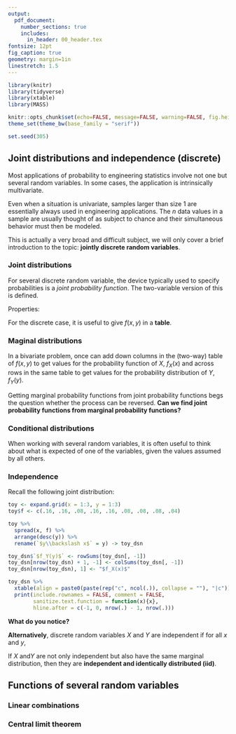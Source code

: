 ```yaml
---
output: 
  pdf_document:
    number_sections: true
    includes:
      in_header: 00_header.tex
fontsize: 12pt
fig_caption: true
geometry: margin=1in
linestretch: 1.5
---
```


```r
library(knitr)
library(tidyverse)
library(xtable)
library(MASS)

knitr::opts_chunk$set(echo=FALSE, message=FALSE, warning=FALSE, fig.height = 2)
theme_set(theme_bw(base_family = "serif"))

set.seed(305)
```

\setcounter{section}{5}
\setcounter{subsection}{3}
\setcounter{ex}{31}
\setcounter{df}{20}
\setcounter{page}{53}

## Joint distributions and independence (discrete)

Most applications of probability to engineering statistics involve not one but several random variables. In some cases, the application is intrinsically multivariate.

\vspace{.2in}

\begin{ex}
Consider the assembly of a ring bearing with nominal inside diameter $1.00$ in. on a rod with nominal diameter $.99$ in. If
\begin{align*}
X &= \text{the ring bearing inside diameter} \\
Y &= \text{the rod diameter}
\end{align*}
One might be interested in
$$
P[\text{there is an interference in assembly}] = \qquad \qquad \qquad \qquad \qquad \qquad \qquad \qquad
$$
\end{ex}

\vspace{.2in}

Even when a situation is univariate, samples larger than size $1$ are essentially always used in engineering applications. The $n$ data values in a sample are usually thought of as subject to chance and their simultaneous behavior must then be modeled.

\vfill

This is actually a very broad and difficult subject, we will only cover a brief introduction to the topic: **jointly discrete random variables**.

\newpage

### Joint distributions

For several discrete random variable, the device typically used to specify probabilities is a *joint probability function*. The two-variable version of this is defined.

\vspace{.2in}

\begin{df}
A \emph{joint probability function (joint pmf)} for discrete random variables $X$ and $Y$ is a nonnegative function $f(x, y)$, giving the probability that (simultaneously) $X$ takes the values $x$ and $Y$ takes the values $y$. That is,
$$
f(x, y) = P[X = x \text{ and } Y = y]
$$
\end{df}

\vspace{.2in}

Properties:

\begin{enumerate}
\itemsep .5in
\item
\item
\end{enumerate}

\vspace{.3in}

For the discrete case, it is useful to give $f(x,y)$ in a **table**.

\newpage

\begin{ex}[Two bolt torques, cont'd]
Recall the example of measure the bolt torques on the face plates of a heavy equipment component to the nearest integer. With

\begin{align*}
X &= \text{the next torque recorded for bolt }3\\
Y &= \text{the next torque recorded for bolt }4
\end{align*}
the joint probability function, $f(x,y)$, is

```r
bolt <- expand.grid(x = 11:20, y = 20:13)
bolt$f <- c(rep(0, 7), "2/34", "2/34", "1/34",
            rep(0, 6), "2/34", rep(0, 3),
            rep(0, 2), "1/34", "1/34", 0, 0, "1/34", "1/34", "1/34", 0,
            rep(0, 4), "2/34", "1/34", "1/34", "2/34", 0, 0,
            rep(0, 3), "1/34", "2/34", "2/34", 0, 0, "2/34", 0,
            rep("1/34", 2), rep(0, 2), "3/34", rep(0, 5),
            rep(0, 4), "1/34", 0, 0, "2/34", 0, 0,
            rep(0, 4), "1/34", rep(0, 5))

bolt %>%
  spread(x, f) %>%
  arrange(desc(y)) %>%
  rename(`y\\x` = y) %>%
  xtable() %>%
  print(include.rownames = FALSE, comment = FALSE)

```
\vspace{.2in}
$P[X = 18 \text{ and } Y = 17]$


\vspace{.4in}
$P[X = 14 \text{ and } Y = 19]$
\vspace{.4in}

By summing up certain values of $f(x, y)$, probabilities associated with $X$ and $Y$ with patterns of interest can be obtained.

\newpage

Consider:
$$
P[X \ge Y]
$$

```r
bolt %>% dplyr::select(-f) %>%
  mutate(g = "") %>%
  spread(x, g) %>%
  arrange(desc(y)) %>%
  rename(`y\\x` = y) %>%
  xtable(align = paste0("|", paste(rep("c", ncol(.) + 1), collapse = "|"), "|")) %>%
  print(include.rownames = FALSE, comment = FALSE, hline.after = -1:nrow(.))
```
$$
P[|X - Y| \le 1]
$$

```r
bolt %>% dplyr::select(-f) %>%
  mutate(g = "") %>%
  spread(x, g) %>%
  arrange(desc(y)) %>%
  rename(`y\\x` = y) %>%
  xtable(align = paste0("|", paste(rep("c", ncol(.) + 1), collapse = "|"), "|")) %>%
  print(include.rownames = FALSE, comment = FALSE, hline.after = -1:nrow(.))
```

$$
P[X = 17]
$$
```r
bolt %>% dplyr::select(-f) %>%
  mutate(g = "") %>%
  spread(x, g) %>%
  arrange(desc(y)) %>%
  rename(`y\\x` = y) %>%
  xtable(align = paste0("|", paste(rep("c", ncol(.) + 1), collapse = "|"), "|")) %>%
  print(include.rownames = FALSE, comment = FALSE, hline.after = -1:nrow(.))

```

\end{ex}

### Maginal distributions

In a bivariate problem, once can add down columns in the (two-way) table of $f(x, y)$ to get values for the probability function of $X$, $f_X(x)$ and across rows in the same table to get values for the probability distribution of $Y$, $f_Y(y)$.

\begin{df}
The individual probability functions for discrete random variables $X$ and $Y$ with joint probability function $f(x, y)$ are called \emph{marginal probability functions}. They are obtained by summing $f(x, y)$ values over all possible values of the other variable.

\begin{align*}
f_X(x) &= \sum\limits_y f(x, y) \\
f_Y(y) &= \sum\limits_x f(x, y)
\end{align*}
\end{df}

\begin{ex}[Torques, cont'd]
Find the marginal probability functions for $X$ and $Y$ from the following joint pmf.


```r
bolt %>%
  spread(x, f) %>%
  arrange(desc(y)) %>%
  rename(`y\\x` = y) %>%
  xtable() %>%
  print(include.rownames = FALSE, comment = FALSE)

```
\end{ex}

\newpage

Getting marginal probability functions from joint probability functions begs the question whether the process can be reversed. **Can we find joint probability functions from marginal probability functions?**

\vspace{2in}


### Conditional distributions

When working with several random variables, it is often useful to think about what is expected of one of the variables, given the values assumed by all others.

\vspace{1in}

\begin{df}
For discrete random variables $X$ and $Y$ with joint probability function $f(x, y)$, the \emph{conditional probability function of $X$ given $Y = y$} is the function of $x$
$$
f_{X|Y}(x|y) = \frac{f(x, y)}{f_{Y}(y)} = \frac{f(x, y)}{\sum\limits_{x}f(x, y)}
$$
and the \emph{conditional probability function of $Y$ given $X = x$} is the function of $y$
$$
f_{Y|X}(y|x) = \frac{f(x, y)}{f_{X}(x)} = \frac{f(x, y)}{\sum\limits_{y}f(x, y)}.
$$
\end{df}

\newpage

\begin{ex}[Torque, cont'd]

For the torque example with the following joint distribution, find the following:
\begin{enumerate}
\item $f_{Y|X}(20|18)$
\item $f_{Y|X}(y|15)$
\item $f_{Y|X}(y|20)$
\item $f_{X|Y}(x|18)$
\end{enumerate}

```r
bolt %>%
  mutate(f = vapply(f, function(num) eval(parse(text = num)), numeric(1))*34) %>%
  spread(x, f) %>%
  arrange(desc(y)) %>%
  rename(`$y\\backslash x$` = y) %>%
  rbind(colSums(.)) %>%
  bind_cols(data.frame(rowSums(.[,-1]))) -> bolt_dsn

names(bolt_dsn)[ncol(bolt_dsn)] <- "$f_Y(y)$"

bolt_dsn_table <- bolt_dsn
bolt_dsn_table[, -1] <- apply(bolt_dsn[, -1], 2, function(col) paste0(col, "/34"))
bolt_dsn_table[nrow(bolt_dsn_table), 1] <- "$f_X(x)$"

bolt_dsn_table %>%
  xtable(align = paste0(paste(rep("c", ncol(.)), collapse = ""), "|c")) %>%
  print(include.rownames = FALSE, comment = FALSE, 
        sanitize.text.function = function(x){x},
        hline.after = c(-1, 0, nrow(.) - 1, nrow(.)))


```

\end{ex}

\newpage

### Independence

Recall the following joint distribution:

```r
toy <- expand.grid(x = 1:3, y = 1:3)
toy$f <- c(.16, .16, .08, .16, .16, .08, .08, .08, .04)

toy %>%
  spread(x, f) %>%
  arrange(desc(y)) %>%
  rename(`$y\\backslash x$` = y) -> toy_dsn

toy_dsn$`$f_Y(y)$` <- rowSums(toy_dsn[, -1])
toy_dsn[nrow(toy_dsn) + 1, -1] <- colSums(toy_dsn[, -1])
toy_dsn[nrow(toy_dsn), 1] <- "$f_X(x)$"

toy_dsn %>%
  xtable(align = paste0(paste(rep("c", ncol(.)), collapse = ""), "|c")) %>%
  print(include.rownames = FALSE, comment = FALSE, 
        sanitize.text.function = function(x){x},
        hline.after = c(-1, 0, nrow(.) - 1, nrow(.)))

```

**What do you notice?**

\vfill

\begin{df}
Discrete random variables $X$ and $Y$ are \emph{independent} if their joint distribution function $f(x, y)$ is the product of their respective marginal probability functions. This is, independence means that
$$
f(x, y) = f_X(x)f_Y(y) \qquad \text{for all } x, y.
$$
If this does not hold, then $X$ and $Y$ are \emph{dependent.}
\end{df}

**Alternatively**, discrete random variables $X$ and $Y$ are independent if for all $x$ and $y$,

\vspace{.5in}

If $X$ and$Y$ are not only independent but also have the same marginal distribution, then they are **independent and identically distributed (iid)**.

\newpage

## Functions of several random variables

### Linear combinations

### Central limit theorem



